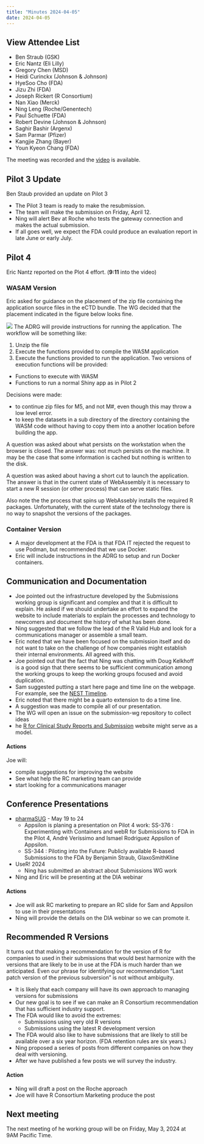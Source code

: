 ```yaml
---
title: "Minutes 2024-04-05"
date: 2024-04-05
---
```


::: {.callout-tip collapse="true"}
## View Attendee List

- Ben Straub (GSK)
- Eric Nantz (Eli Lilly)
- Gregory Chen (MSD)
- Heidi Curinckx (Johnson & Johnson)
- HyeSoo Cho (FDA)
- Jizu Zhi (FDA)
- Joseph Rickert (R Consortium)
- Nan Xiao (Merck)
- Ning Leng (Roche/Genentech)
- Paul Schuette (FDA)
- Robert Devine (Johnson & Johnson)
- Saghir Bashir (Argenx)
- Sam Parmar (Pfizer)
- Kangjie Zhang (Bayer)
- Youn Kyeon Chang (FDA)

:::

The meeting was recorded and the [video](https://zoom.us/rec/share/N9uzMNTWoX-zu8M3XUliXdKO8sKEnnFlvMvUUJIjJx3oClkJBYIwDLwSXGod_uvY.OoHOPQdJMo7gelmI?startTime=1712333065000) is available.

## Pilot 3 Update

Ben Staub provided an update on Pilot 3 

* The Pilot 3 team is ready to make the resubmission.
* The team will make the submission on Friday, April 12.
* Ning will alert Bev at Roche who tests the gateway connection and makes the actual submission.
* If all goes well, we expect the FDA could produce an evaluation report in late June or early July.

## Pilot 4

Eric Nantz reported on the Plot 4 effort. (**9:11** into the video)

### WASAM Version
Eric asked for guidance on the placement of the zip file containing the application source files in the eCTD bundle. The WG decided that the placement indicated in the figure below looks fine.

![](etcd.png)
The ADRG will provide instructions for running the application. The workflow will be something like:

1. Unzip the file
2. Execute the functions provided to compile the WASM application
3. Execute the functions provided to run the application. Two versions of execution functions will be provided:
* Functions to execute with WASM
* Functions to run a normal Shiny app as in Pilot 2

Decisions were made:

* to continue zip files for M5, and not M#, even though this may throw a low level
error.
* to keep the datasets in a sub directory of the directory containing the WASM code without having to copy them into a another location before building the app.

A question was asked about what persists on the workstation when the browser is closed.
The answer was: not much persists on the machine. It may be the case that some information is cached but nothing is written to the disk.

A question was asked about having a short cut to launch the application. The answer is that in the current state of WebAssembly it is necessary to start a new R session (or other process) that can serve static files.

Also note the the process that spins up WebAssebly installs the required R packages. Unfortunately, with the current state of the technology there is no way to snapshot the versions of the packages. 


### Container Version

* A major development at the FDA is that FDA IT rejected the request to use Podman, but recommended that we use Docker.
* Eric will include instructions in the ADRG to setup and run Docker containers.

## Communication and Documentation

* Joe pointed out the infrastructure developed by the Submissions working group is significant and complex and that it is difficult to explain. He asked if we should undertake an effort to expand the website to include materials to explain the processes and technology to newcomers and document the history of what has been done.
* Ning suggested that we follow the lead of the R Valid Hub and look for a communications manager or assemble a small team.
* Eric noted that we have been focused on the submission itself and do not want to take on the challenge of how companies might establish their internal environments. All agreed with this.
* Joe pointed out that the fact that Ning was chatting with Doug Kelkhoff is a good sign that there seems to be sufficient communication among the working groups to keep the working groups focused and avoid duplication.
* Sam suggested putting a start here page and time line on the webpage. For example, see the [NEST Timeline](https://insightsengineering.github.io/nest/). 
* Eric noted that there might be a quarto extension to do a time line.
* A suggestion was made to compile all of our presentation.
* The WG will open an issue on the submission-wg repository to collect ideas
* he [R for Clinical Study Reports and Submission](https://r4csr.org/) website might serve as a model.


#### **Actions** 

Joe will:

* compile suggestions for improving the website
* See what help the RC marketing team can provide
* start looking for a communications manager

## Conference Presentations

* [pharmaSUG](https://www.pharmasug.org/us/2024/papers.html#SS-344) - May 19 to 24
  * Appsilon is planing a presentation on Pilot 4 work:  SS-376 : Experimenting with Containers and webR for Submissions to FDA in the Pilot 4, André Veríssimo and Ismael Rodriguez Appsilon of Appsilon.
  * SS-344 : Piloting into the Future: Publicly available R-based Submissions to the FDA by Benjamin Straub, GlaxoSmithKline
* UseR! 2024
  * Ning has submitted an abstract about Submissions WG work
* Ning and Eric will be presenting at the DIA webinar

#### **Actions**

* Joe will ask RC marketing to prepare an RC slide for Sam and Appsilon to use in their presentations
* Ning will provide the details on the DIA webinar so we can promote it.


## Recommended R Versions

It turns out that making a recommendation for the version of R for companies to used in their submissions that would best harmonize with the versions that are likely to be in use at the FDA is much harder than we anticipated. Even our phrase for identifying our recommendation "Last patch version of the previous subversion" is not without ambiguity.

* It is likely that each company will have its own approach to managing versions for submissions
* Our new goal is to see if we can make an R Consortium recommendation that has sufficient industry support.
* The FDA would like to avoid the extremes:
  * Submissions using very old R versions
  * Submissions using the latest R development version
* The FDA would also like to have submissions that are likely to still be available over a six year horizon. (FDA retention rules are six years.)
* Ning proposed a series of posts from different companies on how they deal with versioning.
* After we have published a few posts we will survey the industry.

#### **Action**

* Ning will draft a post on the Roche approach
* Joe will have R Consortium Marketing produce the post


## Next meeting

The next meeting of he working group will be on Friday, May 3, 2024 at 9AM Pacific Time.
